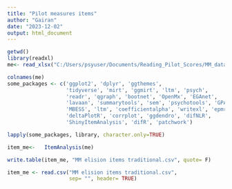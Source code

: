 ```yaml
---
title: "Pilot measures items"
author: "Gairan"
date: "2023-12-02"
output: html_document
---
```



```r
getwd()
library(readxl)
me<- read_xlsx("C:/Users/psyuser/Documents/Reading_Pilot_Scores/MM_data/MM_1_Elision(CTOPP).xlsx")

colnames(me)
some_packages <- c('ggplot2', 'dplyr', 'ggthemes', 
                   'tidyverse', 'mirt', 'ggmirt', 'ltm', 'psych', 
                   'readr', 'qgraph', 'bootnet', 'OpenMx', 'EGAnet', 
                   'lavaan', 'summarytools', 'sem', 'psychotools', 'GPArotation',  
                   'MBESS', 'ltm', 'coefficientalpha', 'writexl', 'epmr', 
                   'deltaPlotR', 'corrplot', 'ggdendro', 'difNLR', 
                   'ShinyItemAnalysis', 'difR', 'patchwork')

lapply(some_packages, library, character.only=TRUE)

item_me<-   ItemAnalysis(me)

write.table(item_me, "MM elision items traditional.csv", quote= F)

item_me <- read.csv("MM elision items traditional.csv", 
                    sep= "", header= TRUE)

```

